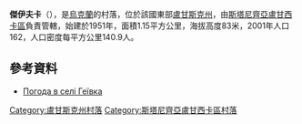 {{coord|48|46|7|N|39|6|29|E|scale:100000|display=title}}

'''傑伊夫卡'''（{{lang-uk|Геївка}}），是[[烏克蘭|烏克蘭]]的村落，位於該國東部[[盧甘斯克州|盧甘斯克州]]，由[[斯塔尼齊亞盧甘西卡區|斯塔尼齊亞盧甘西卡區]]負責管轄，始建於1951年，面積1.15平方公里，海拔高度83米，2001年人口162，人口密度每平方公里140.9人。

==參考資料==
* [http://weather.in.ua/ua/lyganskaja/5013 Погода в селі Геївка] {{Wayback|url=http://weather.in.ua/ua/lyganskaja/5013 |date=20210518023550 }}

{{DEFAULTSORT:Геївка}}
[[Category:盧甘斯克州村落|Category:盧甘斯克州村落]]
[[Category:斯塔尼齊亞盧甘西卡區村落|Category:斯塔尼齊亞盧甘西卡區村落]]


{{Luhansk-geo-stub}}